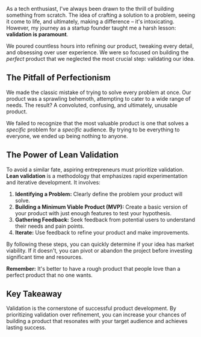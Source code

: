 
As a tech enthusiast, I've always been drawn to the thrill of building something from scratch. The idea of crafting a solution to a problem, seeing it come to life, and ultimately, making a difference – it's intoxicating. However, my journey as a startup founder taught me a harsh lesson: **validation is paramount**. 

We poured countless hours into refining our product, tweaking every detail, and obsessing over user experience. We were so focused on building the *perfect* product that we neglected the most crucial step: validating our idea.

## The Pitfall of Perfectionism

We made the classic mistake of trying to solve every problem at once. Our product was a sprawling behemoth, attempting to cater to a wide range of needs. The result? A convoluted, confusing, and ultimately, unusable product.

We failed to recognize that the most valuable product is one that solves a *specific* problem for a *specific* audience. By trying to be everything to everyone, we ended up being nothing to anyone. 

## The Power of Lean Validation

To avoid a similar fate, aspiring entrepreneurs must prioritize validation. **Lean validation** is a methodology that emphasizes rapid experimentation and iterative development. It involves:

1. **Identifying a Problem:** Clearly define the problem your product will solve.
2. **Building a Minimum Viable Product (MVP):** Create a basic version of your product with just enough features to test your hypothesis.
3. **Gathering Feedback:** Seek feedback from potential users to understand their needs and pain points.
4. **Iterate:** Use feedback to refine your product and make improvements.

By following these steps, you can quickly determine if your idea has market viability. If it doesn't, you can pivot or abandon the project before investing significant time and resources.

**Remember:** It's better to have a rough product that people love than a perfect product that no one wants. 
 
## Key Takeaway

Validation is the cornerstone of successful product development. By prioritizing validation over refinement, you can increase your chances of building a product that resonates with your target audience and achieves lasting success. 